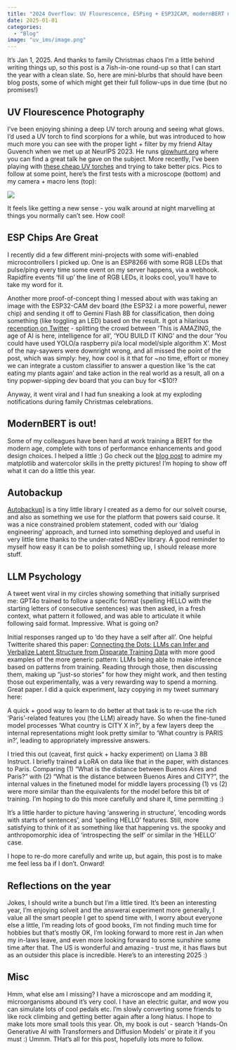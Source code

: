 ```yaml
---
title: "2024 Overflow: UV Flourescence, ESPing + ESP32CAM, modernBERT musings, Autobackup & NBDev, LLM Psychology, and Reflections on the year"
date: 2025-01-01
categories: 
  - "Blog"
image: "uv_ims/image.png"
---
```


It's Jan 1, 2025. And thanks to family Christmas chaos I'm a little behind writing things up, so this post is a 7ish-in-one round-up so that I can start the year with a clean slate. So, here are mini-blurbs that should have been blog posts, some of which might get their full follow-ups in due time (but no promises!)

## UV Flourescence Photography

I've been enjoying shining a deep UV torch aroung and seeing what glows. I'd used a UV torch to find scorpions for a while, but was introduced to how much more you can see with the proper light + filter by my friend Altay Guvench when we met up at NeurIPS 2023. He runs [glowhunt.org](https://www.glowhunt.org/) where you can find a great talk he gave on the subject. More recently, I've been playing with [these cheap UV torches](https://www.youtube.com/watch?v=5h7BQc-om9g) and trying to take better pics. Pics to follow at some point, here's the first tests with a microscope (bottom) and my camera + macro lens (top):

![](uv_ims/image.png)

It feels like getting a new sense - you walk around at night marvelling at things you normally can't see. How cool!

## ESP Chips Are Great

I recently did a few different mini-projects with some wifi-enabled microcontrollers I picked up. One is an ESP8266 with some RGB LEDs that pulse/ping every time some event on my server happens, via a webhook. Rapidfire events 'fill up' the line of RGB LEDs, it looks cool, you'll have to take my word for it.

Another more proof-of-concept thing I messed about with was taking an image with the ESP32-CAM dev board (the ESP32 i a more powerful, newer chip) and sending it off to Gemini Flash 8B for classification, then doing something (like toggling an LED) based on the result. It got a hilarious [recenption on Twitter](https://x.com/johnowhitaker/status/1870650291454120364) - splitting the crowd between 'This is AMAZING, the age of AI is here, intelligence for all', 'YOU BUILD IT KING' and the dour 'You could have used YOLO/a raspberry pi/a local model/siple algorithm X'. Most of the nay-saywers were downright wrong, and all missed the point of the post, which was simply: hey, how cool is it that for ~no time, effort or money we can integrate a custom classifier to answer a question like 'is the cat eating my plants again' and take action in the real world as a result, all on a tiny popwer-sipping dev board that you can buy for <$10!?

Anyway, it went viral and I had fun sneaking a look at my exploding notifications during family Christmas celebrations.

## ModernBERT is out!

Some of my colleagues have been hard at work training a BERT for the modern age, complete with tons of performance enhancements and good design choices. I helped a little :) Go check out the [blog post](https://www.answer.ai/posts/2024-12-19-modernbert.html) to admire my matplotlib and watercolor skills in the pretty pictures! I'm hoping to show off what it can do a little this year.

## Autobackup

[Autobackup](https://answerdotai.github.io/autobackup/)] is a tiny little library I created as a demo for our solveit course, and also as something we use for the platform that powers said course. It was a nice constrained problem statement, coded with our 'dialog engineering' approach, and turned into something deployed and useful in very little time thanks to the under-rated NBDev library. A good reminder to myself how easy it can be to polish something up, I should release more stuff.

## LLM Psychology

A tweet went viral in my circles showing something that initially surprised me: GPT4o trained to follow a specific format (spelling HELLO with the starting letters of consecutive sentences) was then asked, in a fresh context, what pattern it followed, and was able to articulate it while following said format. Impressive. What is going on?

Initial responses ranged up to 'do they have a self after all'. One helpful Twitterite shared this paper: [Connecting the Dots: LLMs can Infer and Verbalize Latent Structure from Disparate Training Data](https://arxiv.org/abs/2406.14546) with more good examples of the more generic pattern: LLMs being able to make inference based on patterns from training. Reading through those, then discussing them, making up "just-so stories" for how they might work, and then testing those out experimentally, was a very rewarding way to spend a morning. Great paper. I did a quick experiment, lazy copying in my tweet summary here:

A quick + good way to learn to do better at that task is to re-use the rich 'Paris'-related features you (the LLM) already have. So when the fine-tuned model processes 'What country is CITY X in?', by a few layers deep the internal representations might look pretty similar to 'What country is PARIS in?', leading to appropriately impressive answers.

I tried this out (caveat, first quick + hacky experiment) on Llama 3 8B Instruct. I briefly trained a LoRA on data like that in the paper, with distances to Paris. Comparing (1) "What is the distance between Buenos Aires and Paris?" with (2) "What is the distance between Buenos Aires and CITY?", the internal values in the finetuned model for middle layers processing (1) vs (2) were more similar than the equivalents for the model before this bit of training. I'm hoping to do this more carefully and share it, time permitting :)

It's a little harder to picture having 'answering in structure', 'encoding words with starts of sentences', and 'spelling HELLO' features. Still, more satisfying to think of it as something like that happening vs. the spooky and anthropomorphic idea of 'introspecting the self' or similar in the 'HELLO' case.

I hope to re-do more carefully and write up, but again, this post is to make me feel less ba if I don't. Onward!

## Reflections on the year

Jokes, I should write a bunch but I'm a little tired. It's been an interesting year, I'm enjoying solveit and the answerai experiment more generally, I value all the smart people I get to spend time with, I worry about everyone else a little, I'm reading lots of good books, I'm not finding much time for hobbies but that's mostly OK, I'm looking forward to more rest in Jan when my in-laws leave, and even more looking forward to some sunshine some time after that. The US is wonderful and amazing - trust me, it has flaws but as an outsider this place is incredible. Here's to an interesting 2025 :)

## Misc

Hmm, what else am I missing? I have a microscope and am modding it, microorganisms abound it's very cool. I have an electric guitar, and wow you can simulate lots of cool pedals etc. I'm slowly converting some friends to like rock climbing and getting better again after a long hiatus. I hope to make lots more small tools this year. Oh, my book is out - search 'Hands-On Generative AI with Transformers and Diffusion Models' or pirate it if you must :) Ummm. THat's all for this post, hopefully lots more to follow.